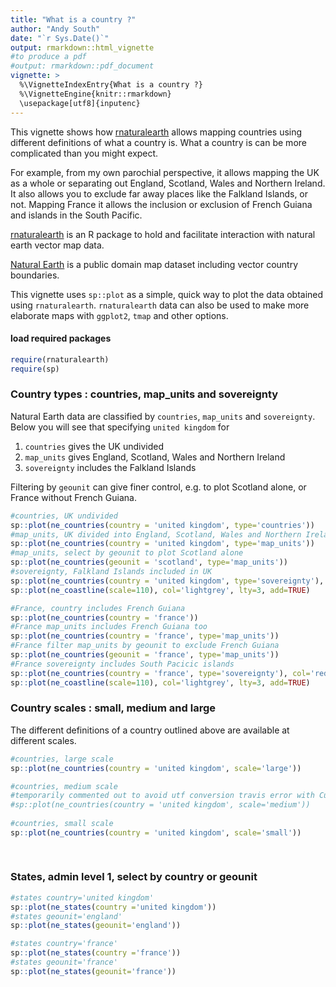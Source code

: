 ```yaml
---
title: "What is a country ?"
author: "Andy South"
date: "`r Sys.Date()`"
output: rmarkdown::html_vignette
#to produce a pdf
#output: rmarkdown::pdf_document
vignette: >
  %\VignetteIndexEntry{What is a country ?}
  %\VignetteEngine{knitr::rmarkdown}
  \usepackage[utf8]{inputenc}
---
```


This vignette shows how [rnaturalearth](https://github.com/AndySouth/rnaturalearth) allows mapping countries using different definitions of what a country is. What a country is can be more complicated than you might expect.
    
For example, from my own parochial perspective, it allows mapping the UK as a whole or separating out England, Scotland, Wales and Northern Ireland. It also allows you to exclude far away places like the Falkland Islands, or not. Mapping France it allows the inclusion or exclusion of French Guiana and islands in the South Pacific.

[rnaturalearth](https://github.com/AndySouth/rnaturalearth) is an R package to hold and facilitate interaction with natural earth vector map data.

[Natural Earth](http://www.naturalearthdata.com/) is a public domain map dataset including vector country boundaries. 

This vignette uses `sp::plot` as a simple, quick way to plot the data obtained using `rnaturalearth`. `rnaturalearth` data can also be used to make more elaborate maps with `ggplot2`, `tmap` and other options.


#### load required packages
```r
require(rnaturalearth)
require(sp)
```


### Country types : countries, map_units and sovereignty
Natural Earth data are classified by `countries`, `map_units` and `sovereignty`. Below you will see that specifying `united kingdom` for 

1. `countries` gives the UK undivided   
1. `map_units` gives England, Scotland, Wales and Northern Ireland   
1. `sovereignty` includes the Falkland Islands   

Filtering by `geounit` can give finer control, e.g. to plot Scotland alone, or France without French Guiana.

```r

#countries, UK undivided
sp::plot(ne_countries(country = 'united kingdom', type='countries'))
#map_units, UK divided into England, Scotland, Wales and Northern Ireland
sp::plot(ne_countries(country = 'united kingdom', type='map_units'))
#map_units, select by geounit to plot Scotland alone
sp::plot(ne_countries(geounit = 'scotland', type='map_units'))
#sovereignty, Falkland Islands included in UK
sp::plot(ne_countries(country = 'united kingdom', type='sovereignty'), col='red')
sp::plot(ne_coastline(scale=110), col='lightgrey', lty=3, add=TRUE)

#France, country includes French Guiana
sp::plot(ne_countries(country = 'france'))
#France map_units includes French Guiana too
sp::plot(ne_countries(country = 'france', type='map_units'))
#France filter map_units by geounit to exclude French Guiana
sp::plot(ne_countries(geounit = 'france', type='map_units'))
#France sovereignty includes South Pacicic islands
sp::plot(ne_countries(country = 'france', type='sovereignty'), col='red')
sp::plot(ne_coastline(scale=110), col='lightgrey', lty=3, add=TRUE)

```

### Country scales : small, medium and large
The different definitions of a country outlined above are available at different scales.
```r

#countries, large scale
sp::plot(ne_countries(country = 'united kingdom', scale='large'))

#countries, medium scale
#temporarily commented out to avoid utf conversion travis error with Curacao
#sp::plot(ne_countries(country = 'united kingdom', scale='medium'))
     
#countries, small scale
sp::plot(ne_countries(country = 'united kingdom', scale='small'))     
     
     
```


### States, admin level 1, select by country or geounit 
```r

#states country='united kingdom'
sp::plot(ne_states(country ='united kingdom'))  
#states geounit='england'
sp::plot(ne_states(geounit='england')) 

#states country='france'
sp::plot(ne_states(country ='france'))  
#states geounit='france'
sp::plot(ne_states(geounit='france')) 

```


